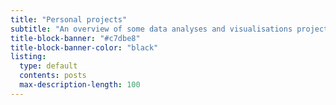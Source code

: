 ```yaml
---
title: "Personal projects"
subtitle: "An overview of some data analyses and visualisations projects that I have worked on in my spare time."
title-block-banner: "#c7dbe8"
title-block-banner-color: "black"
listing:
  type: default
  contents: posts
  max-description-length: 100
---
```

